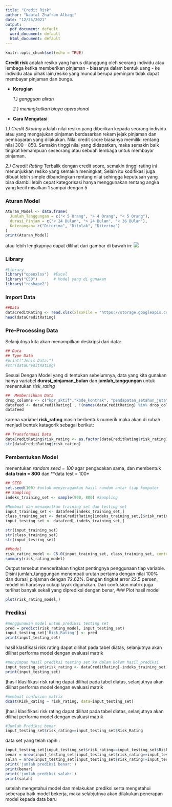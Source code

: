 ---
title: "Credit Risk"
author: "Naufal Zhafran Albaqi"
date: "12/25/2021"
output:
  pdf_document: default
  word_document: default
  html_document: default
---

```{r setup, include=FALSE}
knitr::opts_chunk$set(echo = TRUE)
```

**Credit risk** adalah resiko yang harus ditanggung oleh seorang individu atau lembaga ketika memberikan pinjaman - biasanya dalam bentuk uang - ke individu atau pihak lain,resiko yang muncul berupa peminjam tidak dapat membayar pinjaman dan bunga.

* **Kerugian**

    *1.) gangguan aliran* 
 
    *2.) meningkatkan biaya operasional*
    
    
* **Cara Mengatasi**

*1.) Credit Skoring*
adalah nilai resiko yang diberikan kepada seorang individu atau  yang mengajukan pinjaman berdasarkan rekam jejak pinjaman dan pembayaran yang dilakukan. Nilai credit score biasanya memiliki rentang nilai 300 - 850. Semakin tinggi nilai yang didapatkan, maka semakin baik tingkat kemampuan seseorang atau sebuah lembaga untuk membayar pinjaman.
    
*2.) Creadit Rating*
Terbalik dengan credit score, semakin tinggi rating ini menunjukkan resiko yang semakin meningkat, Selain itu kodifikasi juga dibuat lebih  simple dibandingkan rentang nilai sehingga keputusan yang bisa diambil lebih cepat  kategorisasi hanya menggunakan rentang angka yang kecil  misalkan 1 sampai dengan 5
    
### Aturan Model
```{r test_label, wrapper=TRUE, eval=FALSE}
Aturan_Model <- data.frame(
  Jumlah_Tanggungan = c("< 5 Orang", "> 4 Orang", "< 5 Orang"),
  durasi_Pinjam = c("< 24 Bulan", "> 24 Bulan", "< 36 BUlan"),
  Keterangan= c("Diterima", "Ditolak", "Diterima")
)
print(Aturan_Model)
```
atau lebih lengkapnya dapat dilihat dari gambar di bawah in:
![](C:\Naufal\Pribadi\Portofolio\Studi Kasus\R Studio\Screenshot (793).png) 


### Library
```{r cars}
#Library
library("openxlsx")  #Excel
library("C50")       # Model yang di gunakan 
library("reshape2")
```
### Import Data
```{r label, wrapper=TRUE, eval=FALSE}
##Data
dataCreditRating <- read.xlsx(xlsxFile = "https://storage.googleapis.com/dqlab-dataset/credit_scoring_dqlab.xlsx")
head(dataCreditRating)
```
### Pre-Processing Data
Selanjutnya kita akan menampilkan deskripsi dari data:
```{r aa, echo=FALSE}
## Data
## Type Data
#print("Jenis Data:")
#str(dataCreditRating)
```
Sesuai Dengan Model yang di tentukan sebelumnya, data yang kita gunakan hanya variabel **durasi_pinjaman_bulan** dan **jumlah_tanggungan** untuk menentukan *risk_rating*
```{r bb, echo=FALSE}
##  Membersihkan Data 
drop_columns <- c("kpr_aktif","kode_kontrak", "pendapatan_setahun_juta", "risk_rating", "rata_rata_overdue")
datafeed <- dataCreditRating[ , !(names(dataCreditRating) %in% drop_columns)]
datafeed
```
karena variabel **risk_rating** masih berbentuk numerik maka akan di rubah menjadi bentuk katagorik sebagai berikut:

```{r cc, echo=FALSE}
## Transformasi Data
dataCreditRating$risk_rating <- as.factor(dataCreditRating$risk_rating)
str(dataCreditRating$risk_rating)
```
### Pembentukan Model
menentukan *random seed = 100* agar pengacakan sama, dan membentuk **data train = 800** dan **data test = 100*
```{r dd, echo=FALSE}
## SEED
set.seed(100) #untuk menyeragamkan hasil random antar tiap komputer
## Sampling
indeks_training_set <- sample(900, 800) #Sampling

#Membuat dan menampilkan training set dan testing set
input_training_set <- datafeed[indeks_training_set,]
class_training_set <- dataCreditRating[indeks_training_set,]$risk_rating
input_testing_set <- datafeed[-indeks_training_set,]

str(input_training_set)
str(class_training_set)
str(input_testing_set)
```

```{r ee, echo=FALSE}
##Model
risk_rating_model <- C5.0(input_training_set, class_training_set, control = C5.0Control(label='Risk Rating'))
summary(risk_rating_model)
```
Output tersebut menceritakan tingkat pentingnya penggunaan tiap variable. Disini jumlah_tanggungan menempati urutan pertama dengan nilai 100% dan durasi_pinjaman dengan 72.62%. Dengan tingkat error 22.5 persen, model ini harusnya cukup layak digunakan. Dari confusion matrix juga terlihat banyak sekali yang diprediksi dengan benar,
### Plot hasil model 
```{r ff, echo=FALSE}
plot(risk_rating_model,)
```
### Prediksi
```{r gg, echo=FALSE}
#menggunakan model untuk prediksi testing set
pred = predict(risk_rating_model, input_testing_set)
input_testing_set['Risk_Rating'] <- pred
print(input_testing_set)
```
hasil klasifikasi risk rating dapat dilihat pada tabel diatas, selanjutnya akan dilihat performa model dengan evaluasi matrik
```{r hh, echo=FALSE}
#menyimpan hasil prediksi testing set ke dalam kolom hasil_prediksi
input_testing_set$risk_rating <- dataCreditRating[-indeks_training_set,]$risk_rating
print(input_testing_set)
```
]hasil klasifikasi risk rating dapat dilihat pada tabel diatas, selanjutnya akan dilihat performa model dengan evaluasi matrik
```{r ii, echo=FALSE}
#membuat confusion matrix
dcast(Risk_Rating ~ risk_rating, data=input_testing_set)
```
]hasil klasifikasi risk rating dapat dilihat pada tabel diatas, selanjutnya akan dilihat performa model dengan evaluasi matrik
```{r jj, echo=FALSE}
#Jumlah Prediksi benar 
input_testing_set$risk_rating==input_testing_set$Risk_Rating
```
data set yang telah rapih :
```{r kk, echo=FALSE}
input_testing_set[input_testing_set$risk_rating==input_testing_set$Risk_Rating,]
benar = nrow(input_testing_set[input_testing_set$risk_rating==input_testing_set$Risk_Rating,])
salah = nrow(input_testing_set[input_testing_set$risk_rating!=input_testing_set$Risk_Rating,])
print('jumlah prediksi benar:')
print(benar) 
print('jumlah prediksi salah:')
print(salah)
```
setelah mengetahui model dan melakukan prediksi serta mengetahui seberapa baik model bekerja, maka selabjutnya akan dilakukan penerapan model kepada data baru 